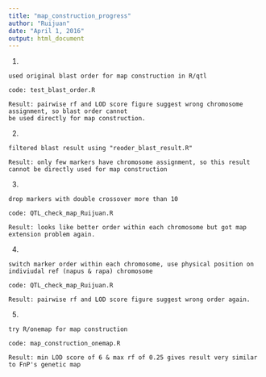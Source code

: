 ```yaml
---
title: "map_construction_progress"
author: "Ruijuan"
date: "April 1, 2016"
output: html_document
---
```


1) 
```{}
used original blast order for map construction in R/qtl

code: test_blast_order.R

Result: pairwise rf and LOD score figure suggest wrong chromosome assignment, so blast order cannot
be used directly for map construction. 
```

2) 
```{}
filtered blast result using "reoder_blast_result.R"

Result: only few markers have chromosome assignment, so this result cannot be directly used for map construction  
```

3) 
```{}
drop markers with double crossover more than 10 

code: QTL_check_map_Ruijuan.R

Result: looks like better order within each chromosome but got map extension problem again.
```

4) 
```{}
switch marker order within each chromosome, use physical position on indiviudal ref (napus & rapa) chromosome

code: QTL_check_map_Ruijuan.R

Result: pairwise rf and LOD score figure suggest wrong order again. 
```

5) 
```{}
try R/onemap for map construction 

code: map_construction_onemap.R

Result: min LOD score of 6 & max rf of 0.25 gives result very similar to FnP's genetic map 
```










